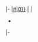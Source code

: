 <includeonly>|-
|[[{{#explode:{{{1}}}|#|0}}]]
|{{PropName|{{PAGENAME}}}}
|
*{{PropVal|{{{2}}}}}
|-</includeonly>
